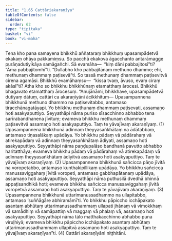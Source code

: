 ```yaml
---
title: "1.65 Cattāriakaraṇīya"
tableOfContents: false
sidebar:
  order: 62
type: "tipitaka"
basket: "vi"
book: "vi-maha"
---
```



<DynamicBreadcrumb />

<Division number="129" book="vi-maha" bookNo="3" page="134">

<Paragraph number="539" book="vi-maha">
Tena kho pana samayena bhikkhū aññataraṃ bhikkhuṃ upasampādetvā ekakaṃ ohāya pakkamiṃsu. So pacchā ekakova āgacchanto antarāmagge purāṇadutiyikāya samāgañchi. Sā evamāha—  “kiṃ dāni pabbajitosī”ti? “Āma pabbajitomhī”ti. “Dullabho kho pabbajitānaṃ methuno dhammo; ehi, methunaṃ dhammaṃ paṭisevā”ti. So tassā methunaṃ dhammaṃ paṭisevitvā cirena agamāsi. Bhikkhū evamāhaṃsu—  “kissa tvaṃ, āvuso, evaṃ ciraṃ akāsī”ti? Atha kho so bhikkhu bhikkhūnaṃ etamatthaṃ ārocesi. Bhikkhū bhagavato etamatthaṃ ārocesuṃ. “Anujānāmi, bhikkhave, upasampādetvā dutiyaṃ dātuṃ, cattāri ca akaraṇīyāni ācikkhituṃ—
</Paragraph>

<Paragraph number="540" book="vi-maha">
Upasampannena bhikkhunā methuno dhammo na paṭisevitabbo, antamaso tiracchānagatāyapi. Yo bhikkhu methunaṃ dhammaṃ paṭisevati, assamaṇo hoti asakyaputtiyo. Seyyathāpi nāma puriso sīsacchinno abhabbo tena sarīrabandhanena jīvituṃ; evameva bhikkhu methunaṃ dhammaṃ paṭisevitvā assamaṇo hoti asakyaputtiyo. Taṃ te yāvajīvaṃ akaraṇīyaṃ. (1)
</Paragraph>

<Paragraph number="541" book="vi-maha">
Upasampannena bhikkhunā adinnaṃ theyyasaṅkhātaṃ na ādātabbaṃ, antamaso tiṇasalākaṃ upādāya. Yo bhikkhu pādaṃ vā pādārahaṃ vā atirekapādaṃ vā adinnaṃ theyyasaṅkhātaṃ ādiyati, assamaṇo hoti asakyaputtiyo. Seyyathāpi nāma paṇḍupalāso bandhanā pavutto abhabbo haritatthāya; evameva bhikkhu pādaṃ vā pādārahaṃ vā atirekapādaṃ vā adinnaṃ theyyasaṅkhātaṃ ādiyitvā assamaṇo hoti asakyaputtiyo. Taṃ te yāvajīvaṃ akaraṇīyaṃ. (2)
</Paragraph>

<Paragraph number="542" book="vi-maha">
Upasampannena bhikkhunā sañcicca pāṇo jīvitā na voropetabbo, antamaso kunthakipillikaṃ upādāya. Yo bhikkhu sañcicca manussaviggahaṃ jīvitā voropeti, antamaso gabbhapātanaṃ upādāya, assamaṇo hoti asakyaputtiyo. Seyyathāpi nāma puthusilā dvedhā bhinnā appaṭisandhikā hoti; evameva bhikkhu sañcicca manussaviggahaṃ jīvitā voropetvā assamaṇo hoti asakyaputtiyo. Taṃ te yāvajīvaṃ akaraṇīyaṃ. (3)
</Paragraph>

<Paragraph number="543" book="vi-maha">
Upasampannena bhikkhunā uttarimanussadhammo na ullapitabbo, antamaso ‘suññāgāre abhiramāmī’ti. Yo bhikkhu pāpiccho icchāpakato asantaṃ abhūtaṃ uttarimanussadhammaṃ ullapati jhānaṃ vā vimokkhaṃ vā samādhiṃ vā samāpattiṃ vā maggaṃ vā phalaṃ vā, assamaṇo hoti asakyaputtiyo. Seyyathāpi nāma tālo matthakacchinno abhabbo puna viruḷhiyā; evameva bhikkhu pāpiccho icchāpakato asantaṃ abhūtaṃ uttarimanussadhammaṃ ullapitvā assamaṇo hoti asakyaputtiyo. Taṃ te yāvajīvaṃ akaraṇīyan”ti. (4)

</Paragraph>
</Division>

<Paragraph number="544" type="center" book="vi-maha">
Cattāri akaraṇīyāni niṭṭhitāni.
</Paragraph>